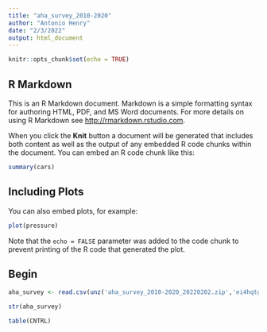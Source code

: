 ```yaml
---
title: "aha_survey_2010-2020"
author: "Antonio Henry"
date: "2/3/2022"
output: html_document
---
```


```r
knitr::opts_chunk$set(echo = TRUE)
```

## R Markdown

This is an R Markdown document. Markdown is a simple formatting syntax for authoring HTML, PDF, and MS Word documents. For more details on using R Markdown see <http://rmarkdown.rstudio.com>.

When you click the **Knit** button a document will be generated that includes both content as well as the output of any embedded R code chunks within the document. You can embed an R code chunk like this:

```r
summary(cars)
```

## Including Plots

You can also embed plots, for example:

```r
plot(pressure)
```

Note that the `echo = FALSE` parameter was added to the code chunk to prevent printing of the R code that generated the plot.

## Begin
```r

aha_survey <- read.csv(unz('aha_survey_2010-2020_20220202.zip','ei4hqtg6ca3nxglb.csv'), header = T)

str(aha_survey)

table(CNTRL)
```
